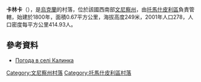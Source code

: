 {{For|俄罗斯歌曲|雪球花}}

{{coord|48|30|17|N|28|22|16|E|scale:30000|display=title}}

'''卡林卡'''（{{lang-uk|Калинка}}），是[[烏克蘭|烏克蘭]]的村落，位於該國西南部[[文尼察州|文尼察州]]，由[[托馬什皮利區|托馬什皮利區]]負責管轄，始建於1800年，面積0.67平方公里，海拔高度249米，2001年人口278，人口密度每平方公里414.93人。

==參考資料==
* [http://weather.in.ua/ua/vinnickaja/9844 Погода в селі Калинка]{{Wayback|url=http://weather.in.ua/ua/vinnickaja/9844 |date=20160305114408 }}

[[Category:文尼察州村落|Category:文尼察州村落]]
[[Category:托馬什皮利區村落|Category:托馬什皮利區村落]]

{{Vinnytsia-geo-stub}}